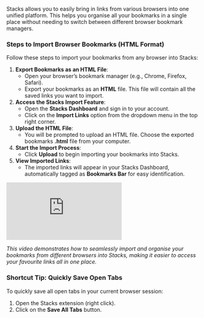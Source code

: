 Stacks allows you to easily bring in links from various browsers into one unified platform. This helps you organise all your bookmarks in a single place without needing to switch between different browser bookmark managers.

### Steps to Import Browser Bookmarks (HTML Format)

Follow these steps to import your bookmarks from any browser into Stacks:

1. **Export Bookmarks as an HTML File**:
    - Open your browser’s bookmark manager (e.g., Chrome, Firefox, Safari).
    - Export your bookmarks as an **HTML** file. This file will contain all the saved links you want to import.
2. **Access the Stacks Import Feature**:
    - Open the **Stacks Dashboard** and sign in to your account.
    - Click on the **Import Links** option from the dropdown menu in the top right corner.
3. **Upload the HTML File**:
    - You will be prompted to upload an HTML file. Choose the exported bookmarks **.html** file from your computer.
4. **Start the Import Process**:
    - Click **Upload** to begin importing your bookmarks into Stacks.
5. **View Imported Links**:
    - The imported links will appear in your Stacks Dashboard, automatically tagged as **Bookmarks Bar** for easy identification.

<iframe class="w-full aspect-video" src="https://www.youtube.com/embed/yoybnfvaoxI" title="YouTube video player" frameborder="0" allow="accelerometer; autoplay; clipboard-write; encrypted-media; gyroscope; picture-in-picture; web-share" referrerpolicy="strict-origin-when-cross-origin" allowfullscreen></iframe>

*This video demonstrates how to seamlessly import and organise your bookmarks from different browsers into Stacks, making it easier to access your favourite links all in one place.*

### Shortcut Tip: Quickly Save Open Tabs

To quickly save all open tabs in your current browser session:

1. Open the Stacks extension (right click).
2. Click on the **Save All Tabs** button.